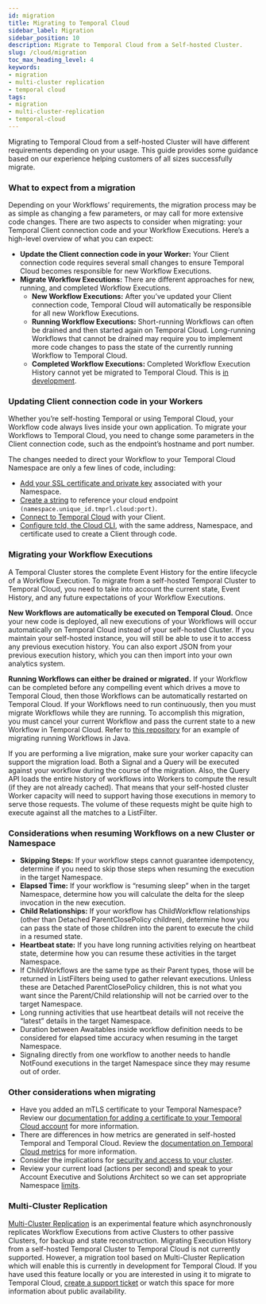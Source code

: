 ```yaml
---
id: migration
title: Migrating to Temporal Cloud
sidebar_label: Migration
sidebar_position: 10
description: Migrate to Temporal Cloud from a Self-hosted Cluster.
slug: /cloud/migration
toc_max_heading_level: 4
keywords:
- migration
- multi-cluster replication
- temporal cloud
tags:
- migration
- multi-cluster-replication
- temporal-cloud
---
```


<!-- THIS FILE IS GENERATED. DO NOT EDIT THIS FILE DIRECTLY -->

Migrating to Temporal Cloud from a self-hosted Cluster will have different requirements depending on your usage.
This guide provides some guidance based on our experience helping customers of all sizes successfully migrate.


### What to expect from a migration

Depending on your Workflows’ requirements, the migration process may be as simple as changing a few parameters, or may call for more extensive code changes.
There are two aspects to consider when migrating: your Temporal Client connection code and your Workflow Executions.
Here’s a high-level overview of what you can expect:

- **Update the Client connection code in your Worker:** Your Client connection code requires several small changes to ensure Temporal Cloud becomes responsible for new Workflow Executions.
- **Migrate Workflow Executions:** There are different approaches for new, running, and completed Workflow Executions.
  - **New Workflow Executions:** After you’ve updated your Client connection code, Temporal Cloud will automatically be responsible for all new Workflow Executions.
  - **Running Workflow Executions:** Short-running Workflows can often be drained and then started again on Temporal Cloud. Long-running Workflows that cannot be drained may require you to implement more  code changes to pass the state of the currently running Workflow to Temporal Cloud.
  - **Completed Workflow Executions:** Completed Workflow Execution History cannot yet be migrated to Temporal Cloud. This is [in development](#multi-cluster-replication).


### Updating Client connection code in your Workers

Whether you’re self-hosting Temporal or using Temporal Cloud, your Workflow
code always lives inside your own application.
To migrate your Workflows to Temporal Cloud, you need to change some parameters in the Client connection code, such as the endpoint’s hostname and port number.

The changes needed to direct your Workflow to your Temporal Cloud
Namespace are only a few lines of code, including:
- [Add your SSL certificate and private key](/cloud/saml) associated with your Namespace.
- [Create a string](/cloud/namespaces) to reference your cloud endpoint `(namespace.unique_id.tmprl.cloud:port)`.
- [Connect to Temporal Cloud](/cloud/get-started) with your Client.
- [Configure tcld, the Cloud CLI](/cloud/tcld), with the same address, Namespace, and
certificate used to create a Client through code.


### Migrating your Workflow Executions

A Temporal Cluster stores the complete Event History for the entire lifecycle of a
Workflow Execution.
To migrate from a self-hosted Temporal Cluster to Temporal Cloud, you need to take into account the current state, Event History, and any future expectations of your Workflow Executions.

**New Workflows are automatically be executed on Temporal Cloud.**
Once your new code is deployed, all new executions of your Workflows will occur automatically on Temporal Cloud instead of your self-hosted Cluster.
If you maintain your self-hosted instance, you will still be able to use it to access any previous execution history.
You can also export JSON from your previous execution history, which you can then import into your own analytics system.

**Running Workflows can either be drained or migrated.**
If your Workflow can be completed before any compelling event which drives a move to Temporal Cloud, then
those Workflows can be automatically restarted on Temporal Cloud.
If your Workflows need to run continuously, then you must migrate Workflows while they are running.
To accomplish this migration, you must cancel your current Workflow and pass the current state to a new Workflow in Temporal Cloud.
Refer to [this repository](https://github.com/temporalio/migration-example/blob/main/src/main/java/io/temporal/migration/example/README.md) for an example of migrating running Workflows in Java.

If you are performing a live migration, make sure your worker capacity can support the migration load.
Both a Signal and a Query will be executed against your workflow during the course of the migration.
Also, the Query API loads the entire history of workflows into Workers to compute the result (if they are not already cached).
That means that your self-hosted cluster Worker capacity will need to support having those executions in memory to serve those requests.
The volume of these requests might be quite high to execute against all the matches to a ListFilter.


### Considerations when resuming Workflows on a new Cluster or Namespace

- **Skipping Steps:** If your workflow steps cannot guarantee idempotency, determine if you need to skip those steps when resuming the execution in the target Namespace.
- **Elapsed Time:** If your workflow is “resuming sleep” when in the target Namespace, determine how you will calculate the delta for the sleep invocation in the new execution.
- **Child Relationships:** If your workflow has ChildWorkflow relationships (other than Detached ParentClosePolicy children), determine how you can pass the state of those children into the parent to execute the child in a resumed state.
- **Heartbeat state:** If you have long running activities relying on heartbeat state, determine how you can resume these activities in the target Namespace.
- If ChildWorkflows are the same type as their Parent types, those will be returned in ListFilters being used to gather relevant executions. Unless these are Detached ParentClosePolicy children, this is not what you want since the Parent/Child relationship will not be carried over to the target Namespace.
- Long running activities that use heartbeat details will not receive the “latest” details in the target Namespace. 
- Duration between Awaitables inside workflow definition needs to be considered for elapsed time accuracy when resuming in the target Namespace.
- Signaling directly from one workflow to another needs to handle NotFound executions in the target Namespace since they may resume out of order.


### Other considerations when migrating

- Have you added an mTLS certificate to your Temporal Namespace? Review our [documentation for adding a certificate to your Temporal Cloud account](/cloud/certificates) for more information.
- There are differences in how metrics are generated in self-hosted Temporal and Temporal Cloud. Review the [documentation on Temporal Cloud metrics](/cloud/metrics) for more information.
- Consider the implications for [security and access to your cluster](/cloud/security).
- Review your current load (actions per second) and speak to your Account Executive and Solutions Architect so we can set appropriate Namespace [limits](/cloud/limits).


### Multi-Cluster Replication

[Multi-Cluster Replication](/self-hosted-guide/multi-cluster-replication) is an experimental feature which asynchronously replicates Workflow Executions from active Clusters to other passive Clusters, for backup and state reconstruction.
Migrating Execution History from a self-hosted Temporal Cluster to Temporal Cloud is not currently supported.
However, a migration tool based on Multi-Cluster Replication which will enable this is currently in development for Temporal Cloud.
If you have used this feature locally or you are interested in using it to migrate to Temporal Cloud, [create a support ticket](https://docs.temporal.io/cloud/support) or watch this space for more information about public availability.

